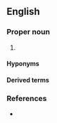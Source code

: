 ==English==

===Proper noun===
{{en-proper noun}}

# {{lb|en|Internet|networking}} {{initialism of|[[hypertext|Hypertext]] [[transfer|Transfer]] [[protocol|Protocol]]|dot=|lang=en}} {{gloss|the protocol used most commonly to transfer [[Web page]]s and accompanying data over the [[Internet]]}}

====Hyponyms====
{{hyp2
|HTTP/2
|HTTPS
|lang=en}}

====Derived terms====
{{der3|
|HTTP-specific
|non-HTTP
|XmlHTTP
|lang=en}}

===References===
* '''{{pedia}}'''